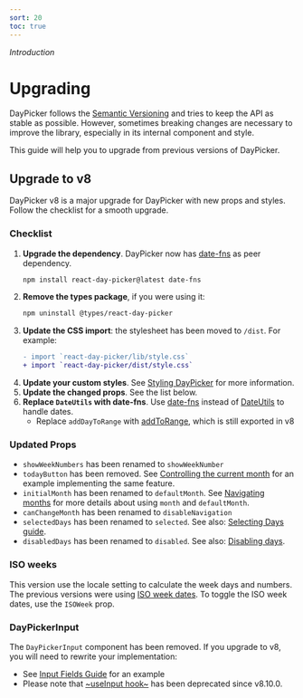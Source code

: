 ```yaml
---
sort: 20
toc: true
---
```


_Introduction_

# Upgrading

DayPicker follows the [Semantic Versioning](https://semver.org/) and tries to keep the API as stable as possible. However, sometimes breaking changes are necessary to improve the library, especially in its internal component and style.

This guide will help you to upgrade from previous versions of DayPicker.

## Upgrade to v8

DayPicker v8 is a major upgrade for DayPicker with new props and styles. Follow the checklist for a smooth upgrade.

### Checklist

1. **Upgrade the dependency**. DayPicker now has [date-fns](https://date-fns.org/) as peer dependency.
   ```bash
   npm install react-day-picker@latest date-fns
   ```
2. **Remove the types package**, if you were using it:
   ```bash
   npm uninstall @types/react-day-picker
   ```
3. **Update the CSS import**: the stylesheet has been moved to `/dist`. For example:
   ```diff
   - import `react-day-picker/lib/style.css`
   + import `react-day-picker/dist/style.css`
   ```
4. **Update your custom styles**. See [Styling DayPicker](https://daypicker.dev/basics/styling) for more information.
5. **Update the changed props**. See the list below.
6. **Replace `DateUtils` with date-fns**. Use [date-fns](https://date-fns.org/) instead of [DateUtils](https://react-day-picker-v7.netlify.app/api/DateUtils) to handle dates.
   - Replace `addDayToRange` with [addToRange](/api/functions/addToRange), which is still exported in v8

### Updated Props

- `showWeekNumbers` has been renamed to `showWeekNumber`
- `todayButton` has been removed. See [Controlling the current month](https://daypicker.dev/basics/navigation#controlling-the-current-month) for an example implementing the same feature.
- `initialMonth` has been renamed to `defaultMonth`. See [Navigating months](https://daypicker.dev/basics/navigation) for more details about using `month` and `defaultMonth`.
- `canChangeMonth` has been renamed to `disableNavigation`
- `selectedDays` has been renamed to `selected`. See also: [Selecting Days guide](https://daypicker.dev/basics/selecting-days).
- `disabledDays` has been renamed to `disabled`. See also: [Disabling days](https://daypicker.dev/basics/modifiers#disabling-days).

### ISO weeks

This version use the locale setting to calculate the week days and numbers. The previous versions were using [ISO week dates](https://en.wikipedia.org/wiki/ISO_week_date). To toggle the ISO week dates, use the `ISOWeek` prop.

### DayPickerInput

The `DayPickerInput` component has been removed. If you upgrade to v8, you will need to rewrite your implementation:

- See [Input Fields Guide](/advanced-guides/input-fields) for an example
- Please note that [~useInput hook~](/api/latest/functions/useInput) has been deprecated since v8.10.0.
